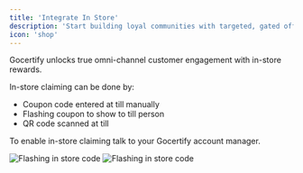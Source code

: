 ```yaml
---
title: 'Integrate In Store'
description: 'Start building loyal communities with targeted, gated offers.'
icon: 'shop'
---
```


Gocertify unlocks true omni-channel customer engagement with in-store rewards.

In-store claiming can be done by:

- Coupon code entered at till manually
- Flashing coupon to show to till person
- QR code scanned at till

To enable in-store claiming talk to your Gocertify account manager.


<Frame caption="..">
  <img
    className="block dark:hidden"
    src="/images/flashingInStoreCode.gif"
    alt="Flashing in store code"
  />
  <img
    className="hidden dark:block"
    src="/images/flashingInStoreCode.gif"
    alt="Flashing in store code"
  />
</Frame>